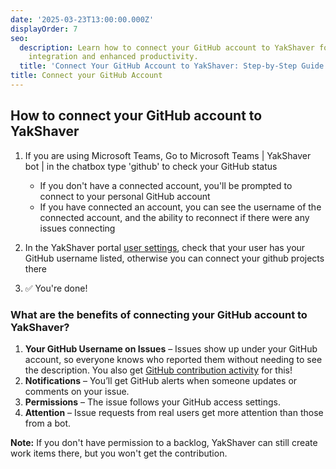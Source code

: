 ```yaml
---
date: '2025-03-23T13:00:00.000Z'
displayOrder: 7
seo:
  description: Learn how to connect your GitHub account to YakShaver for seamless
    integration and enhanced productivity.
  title: 'Connect Your GitHub Account to YakShaver: Step-by-Step Guide'
title: Connect your GitHub Account
---
```

## How to connect your GitHub account to YakShaver

1. If you are using Microsoft Teams, Go to Microsoft Teams | YakShaver bot | in the chatbox type 'github' to check your GitHub status

   * If you don't have a connected account, you'll be prompted to connect to your personal GitHub account
   * If you have connected an account, you can see the username of the connected account, and the ability to reconnect if there were any issues connecting

2. In the YakShaver portal [user settings](https://portal.yakshaver.ai/settings/users), check that your user has your GitHub username listed, otherwise you can connect your github projects there

3. ✅ You're done!

### What are the benefits of connecting your GitHub account to YakShaver?

1. **Your GitHub Username on Issues** – Issues show up under your GitHub account, so everyone knows who reported them without needing to see the description. You also get [GitHub contribution activity](https://docs.github.com/en/account-and-profile/setting-up-and-managing-your-github-profile/managing-contribution-settings-on-your-profile/viewing-contributions-on-your-profile#what-counts-as-a-contribution) for this!
2. **Notifications** – You’ll get GitHub alerts when someone updates or comments on your issue.
3. **Permissions** – The issue follows your GitHub access settings.
4. **Attention** – Issue requests from real users get more attention than those from a bot.

**Note:** If you don't have permission to a backlog, YakShaver can still create work items there, but you won't get the contribution.